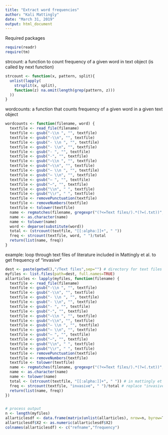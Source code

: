 ```yaml
---
title: "Extract word frequencies"
author: "Kali Mattingly"
date: "March 31, 2019"
output: html_document
---
```



Required packages
```r
require(readr)
require(tm)
```


strcount: a function to count frequency of a given word in text object (is called by next function)
```r
strcount <- function(x, pattern, split){
  unlist(lapply(
    strsplit(x, split),
    function(z) na.omit(length(grep(pattern, z)))
  ))
}
```


wordcounts: a function that counts frequency of a given word in a given text object
```r
wordcounts <- function(filename, word) {
  textfile <- read_file(filename)
  textfile <- gsub("-\\n ", "", textfile)
  textfile <- gsub("-\\n", "", textfile)
  textfile <- gsub("- \\n ", "", textfile)
  textfile <- gsub("- \\n", "", textfile)
  textfile <- gsub("- ", "", textfile)
  textfile <- gsub("-", "", textfile)
  textfile <- gsub("–\\n ", "", textfile) 
  textfile <- gsub("–\\n", "", textfile)
  textfile <- gsub("– \\n ", "", textfile)
  textfile <- gsub("– \\n", "", textfile)
  textfile <- gsub("– ", "", textfile) 
  textfile <- gsub("–", "", textfile) 
  textfile <- gsub("\\n", " ", textfile) 
  textfile <- gsub("\\r", " ", textfile)
  textfile <- removePunctuation(textfile) 
  textfile <- removeNumbers(textfile) 
  textfile <- tolower(textfile)
  name <- regmatches(filename, gregexpr("(?<=Text files/).*(?=(.txt))", filename, perl=TRUE)) 
  name <- as.character(name)
  name <- tolower(name)
  word <- deparse(substitute(word))
  total <- (strcount(textfile, "[[:alpha:]]+", " ")) 
  freq <- strcount(textfile, word, " ")/total 
  return(list(name, freq))
}
```


example: loop through text files of literature included in Mattingly et al. to get frequency of "invasive"
```r
dest <- paste(getwd(),"/Text files",sep="") # directory for text files of each article
myfiles <- list.files(path=dest, full.names=TRUE)
allarticles <- lapply(myfiles, function(filename) {
  textfile <- read_file(filename)
  textfile <- gsub("-\\n ", "", textfile)
  textfile <- gsub("-\\n", "", textfile)
  textfile <- gsub("- \\n ", "", textfile)
  textfile <- gsub("- \\n", "", textfile)
  textfile <- gsub("- ", "", textfile)
  textfile <- gsub("-", "", textfile)
  textfile <- gsub("–\\n ", "", textfile) 
  textfile <- gsub("–\\n", "", textfile)
  textfile <- gsub("– \\n ", "", textfile)
  textfile <- gsub("– \\n", "", textfile)
  textfile <- gsub("– ", "", textfile) 
  textfile <- gsub("–", "", textfile) 
  textfile <- gsub("\\n", " ", textfile) 
  textfile <- gsub("\\r", " ", textfile)
  textfile <- removePunctuation(textfile) 
  textfile <- removeNumbers(textfile) 
  textfile <- tolower(textfile)
  name <- regmatches(filename, gregexpr("(?<=Text files/).*(?=(.txt))", filename, perl=TRUE)) 
  name <- as.character(name)
  name <- tolower(name)
  total <- (strcount(textfile, "[[:alpha:]]+", " ")) # in mattingly et al., total = count - 5 because we inserted indexing words to separate abstract, introduction, methods, results, discussion
  freq <- strcount(textfile, "invasive", " ")/total # replace "invasive" with other words for further counts
  return(list(name, freq))
})


# process output
n <- length(myfiles)
allarticlesdf <- data.frame(matrix(unlist(allarticles), nrow=n, byrow=T), stringsAsFactors=FALSE)
allarticlesdf$X2 <- as.numeric(allarticlesdf$X2)
colnames(allarticlesdf) <- c("refname","frequency")
```

